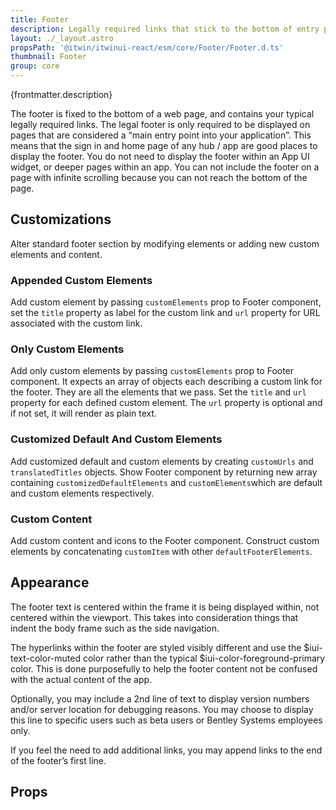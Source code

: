 ```yaml
---
title: Footer
description: Legally required links that stick to the bottom of entry pages.
layout: ./_layout.astro
propsPath: '@itwin/itwinui-react/esm/core/Footer/Footer.d.ts'
thumbnail: Footer
group: core
---
```



<p>{frontmatter.description}</p>

<LiveExample src='Footer.main.tsx' truncate={false}>
  <AllExamples.FooterMainExample client:load />
</LiveExample>

The footer is fixed to the bottom of a web page, and contains your typical legally required links. The legal footer is only required to be displayed on pages that are considered a “main entry point into your application”. This means that the sign in and home page of any hub / app are good places to display the footer. You do not need to display the footer within an App UI widget, or deeper pages within an app. You can not include the footer on a page with infinite scrolling because you can not reach the bottom of the page.

## Customizations

Alter standard footer section by modifying elements or adding new custom elements and content.

### Appended Custom Elements

Add custom element by passing `customElements` prop to Footer component, set the `title` property as label for the custom link and `url` property for URL associated with the custom link.

<LiveExample src='Footer.appendedcustomelements.tsx'>
  <AllExamples.FooterAppendCustomElementsExample client:load />
</LiveExample>

### Only Custom Elements

Add only custom elements by passing `customElements` prop to Footer component. It expects an array of objects each describing a custom link for the footer. They are all the elements that we pass. Set the `title` and `url` property for each defined custom element. The `url` property is optional and if not set, it will render as plain text.

<LiveExample src='Footer.onlycustomelements.tsx'>
  <AllExamples.FooterOnlyCustomElementsExample client:load />
</LiveExample>

### Customized Default And Custom Elements

Add customized default and custom elements by creating `customUrls` and `translatedTitles` objects. Show Footer component by returning new array containing `customizedDefaultElements` and `customElements`which are default and custom elements respectively.

<LiveExample src='Footer.customizeddefaultandcustomelements.tsx'>
  <AllExamples.FooterCustomizedDefaultAndCustomElementsExample client:load />
</LiveExample>

### Custom Content

Add custom content and icons to the Footer component. Construct custom elements by concatenating `customItem` with other `defaultFooterElements`.

<LiveExample src='Footer.customcontent.tsx'>
  <AllExamples.FooterCustomContentExample client:load />
</LiveExample>

## Appearance

The footer text is centered within the frame it is being displayed within, not centered within the viewport. This takes into consideration things that indent the body frame such as the side navigation.

The hyperlinks within the footer are styled visibly different and use the $iui-text-color-muted color rather than the typical $iui-color-foreground-primary color. This is done purposefully to help the footer content not be confused with the actual content of the app.

Optionally, you may include a 2nd line of text to display version numbers and/or server location for debugging reasons. You may choose to display this line to specific users such as beta users or Bentley Systems employees only.

If you feel the need to add additional links, you may append links to the end of the footer’s first line.

## Props

<PropsTable path={frontmatter.propsPath} />
